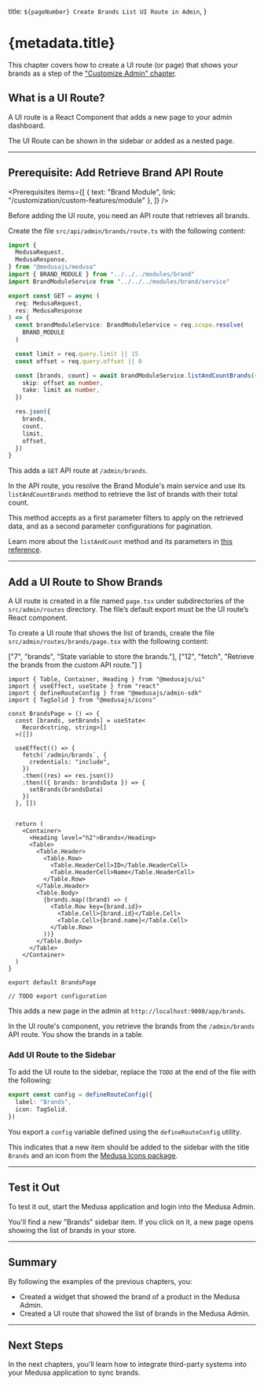 
  title: `${pageNumber} Create Brands List UI Route in Admin`,
}

# {metadata.title}

<Note title="Example Chapter">

This chapter covers how to create a UI route (or page) that shows your brands as a step of the ["Customize Admin" chapter](../page.mdx).

</Note>

## What is a UI Route?

A UI route is a React Component that adds a new page to your admin dashboard.

The UI Route can be shown in the sidebar or added as a nested page.

---

## Prerequisite: Add Retrieve Brand API Route

<Prerequisites
  items={[
    {
      text: "Brand Module",
      link: "/customization/custom-features/module"
    },
  ]}
/>

Before adding the UI route, you need an API route that retrieves all brands.

Create the file `src/api/admin/brands/route.ts` with the following content:

```ts title="src/api/admin/brands/route.ts" collapsibleLines="1-7" expandMoreButton="Show Imports"
import {
  MedusaRequest,
  MedusaResponse,
} from "@medusajs/medusa"
import { BRAND_MODULE } from "../../../modules/brand"
import BrandModuleService from "../../../modules/brand/service"

export const GET = async (
  req: MedusaRequest,
  res: MedusaResponse
) => {
  const brandModuleService: BrandModuleService = req.scope.resolve(
    BRAND_MODULE
  )

  const limit = req.query.limit || 15
  const offset = req.query.offset || 0

  const [brands, count] = await brandModuleService.listAndCountBrands({}, {
    skip: offset as number,
    take: limit as number,
  })

  res.json({
    brands,
    count,
    limit,
    offset,
  })
}
```

This adds a `GET` API route at `/admin/brands`.

In the API route, you resolve the Brand Module's main service and use its `listAndCountBrands` method to retrieve the list of brands with their total count.

This method accepts as a first parameter filters to apply on the retrieved data, and as a second parameter configurations for pagination. 

<Note>

Learn more about the `listAndCount` method and its parameters in [this reference](!resources!service-factory-reference/methods/listAndCount).

</Note>

---

## Add a UI Route to Show Brands

A UI route is created in a file named `page.tsx` under subdirectories of the `src/admin/routes` directory. The file’s default export must be the UI route’s React component.

To create a UI route that shows the list of brands, create the file `src/admin/routes/brands/page.tsx` with the following content:

  ["7", "brands", "State variable to store the brands."],
  ["12", "fetch", "Retrieve the brands from the custom API route."]
]

```tsx title="src/admin/routes/brands/page.tsx" highlights={uiRouteHighlights}
import { Table, Container, Heading } from "@medusajs/ui"
import { useEffect, useState } from "react"
import { defineRouteConfig } from "@medusajs/admin-sdk"
import { TagSolid } from "@medusajs/icons"

const BrandsPage = () => {
  const [brands, setBrands] = useState<
    Record<string, string>[]
  >([])
  
  useEffect(() => {
    fetch(`/admin/brands`, {
      credentials: "include",
    })
    .then((res) => res.json())
    .then(({ brands: brandsData }) => {
      setBrands(brandsData)
    })
  }, [])


  return (
    <Container>
      <Heading level="h2">Brands</Heading>
      <Table>
        <Table.Header>
          <Table.Row>
            <Table.HeaderCell>ID</Table.HeaderCell>
            <Table.HeaderCell>Name</Table.HeaderCell>
          </Table.Row>
        </Table.Header>
        <Table.Body>
          {brands.map((brand) => (
            <Table.Row key={brand.id}>
              <Table.Cell>{brand.id}</Table.Cell>
              <Table.Cell>{brand.name}</Table.Cell>
            </Table.Row>
          ))}
        </Table.Body>
      </Table>
    </Container>
  )
}

export default BrandsPage

// TODO export configuration
```

This adds a new page in the admin at `http://localhost:9000/app/brands`.

In the UI route's component, you retrieve the brands from the `/admin/brands` API route. You show the brands in a table.

### Add UI Route to the Sidebar

To add the UI route to the sidebar, replace the `TODO` at the end of the file with the following:

```ts title="src/admin/routes/brands/page.tsx"
export const config = defineRouteConfig({
  label: "Brands",
  icon: TagSolid,
})
```

You export a `config` variable defined using the `defineRouteConfig` utility.

This indicates that a new item should be added to the sidebar with the title `Brands` and an icon from the [Medusa Icons package](!ui!/icons/overview).

---

## Test it Out

To test it out, start the Medusa application and login into the Medusa Admin.

You'll find a new "Brands" sidebar item. If you click on it, a new page opens showing the list of brands in your store.

---

## Summary

By following the examples of the previous chapters, you:

- Created a widget that showed the brand of a product in the Medusa Admin.
- Created a UI route that showed the list of brands in the Medusa Admin.

---

## Next Steps

In the next chapters, you'll learn how to integrate third-party systems into your Medusa application to sync brands.
